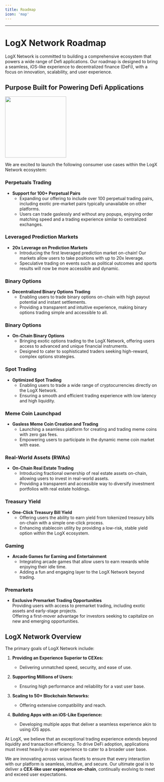 ```yaml
---
title: Roadmap
icon: 'map'
---
```


---

# LogX Network Roadmap

LogX Network is committed to building a comprehensive ecosystem that powers a wide range of Defi applications. Our roadmap is designed to bring a seamless, iOS-like experience to decentralized finance (DeFi), with a focus on innovation, scalability, and user experience.

## Purpose Built for Powering Defi Applications

<img
    height="200"
    src="https://storage.googleapis.com/logx-network-assets/docs/roadmap.png"
/>

We are excited to launch the following consumer use cases within the LogX Network ecosystem:

### **Perpetuals Trading**

-   **Support for 100+ Perpetual Pairs**
    -   Expanding our offering to include over 100 perpetual trading pairs, including exotic pre-market pairs typically unavailable on other platforms.
    -   Users can trade gaslessly and without any popups, enjoying order matching speed and a trading experience similar to centralized exchanges.

### **Leveraged Prediction Markets**

-   **20x Leverage on Prediction Markets**  
    -   Introducing the first leveraged prediction market on-chain! Our markets allow users to take positions with up to 20x leverage.  
    -   Speculative trading on events such as political outcomes and sports results will now be more accessible and dynamic.

### **Binary Options**

-   **Decentralized Binary Options Trading**  
    -   Enabling users to trade binary options on-chain with high payout potential and instant settlements.  
    -   Providing a transparent and intuitive experience, making binary options trading simple and accessible to all.

### **Binary Options**

- **On-Chain Binary Options**  
    -   Bringing exotic options trading to the LogX Network, offering users access to advanced and unique financial instruments.  
    -   Designed to cater to sophisticated traders seeking high-reward, complex options strategies.

### **Spot Trading**

-   **Optimized Spot Trading**  
    -   Enabling users to trade a wide range of cryptocurrencies directly on the LogX Network.  
    -   Ensuring a smooth and efficient trading experience with low latency and high liquidity.

### **Meme Coin Launchpad**

-   **Gasless Meme Coin Creation and Trading**  
    -   Launching a seamless platform for creating and trading meme coins with zero gas fees.  
    -   Empowering users to participate in the dynamic meme coin market with ease.

### **Real-World Assets (RWAs)**

-   **On-Chain Real Estate Trading**  
    -   Introducing fractional ownership of real estate assets on-chain, allowing users to invest in real-world assets.  
    -   Providing a transparent and accessible way to diversify investment portfolios with real estate holdings.

### **Treasury Yield**

-   **One-Click Treasury Bill Yield**  
    -   Offering users the ability to earn yield from tokenized treasury bills on-chain with a simple one-click process.  
    -   Enhancing stablecoin utility by providing a low-risk, stable yield option within the LogX ecosystem.

### **Gaming**

-   **Arcade Games for Earning and Entertainment**
    -   Integrating arcade games that allow users to earn rewards while enjoying their idle time.  
    -   Adding a fun and engaging layer to the LogX Network beyond trading.

### **Premarkets**

- **Exclusive Premarket Trading Opportunities**  
    Providing users with access to premarket trading, including exotic assets and early-stage projects.  
    Offering a first-mover advantage for investors seeking to capitalize on new and emerging opportunities.

## **LogX Network Overview**

The primary goals of LogX Network include:

1. **Providing an Experience Superior to CEXes:**

    - Delivering unmatched speed, security, and ease of use.

2. **Supporting Millions of Users:**

    - Ensuring high performance and reliability for a vast user base.

3. **Scaling to 50+ Blockchain Networks:**

    - Offering extensive compatibility and reach.

4. **Building Apps with an iOS-Like Experience:**

    - Developing multiple apps that deliver a seamless experience akin to using iOS apps.

At LogX, we believe that an exceptional trading experience extends beyond liquidity and transaction efficiency. To drive DeFi adoption, applications must invest heavily in user experience to cater to a broader user base.

We are innovating across various facets to ensure that every interaction with our platform is seamless, intuitive, and secure. Our ultimate goal is to deliver a **CEX-like user experience on-chain**, continually evolving to meet and exceed user expectations.
